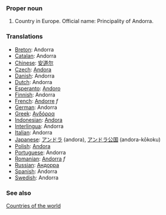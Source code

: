 ===Proper noun===
# Country in Europe. Official name: Principality of Andorra.
===Translations===
*[[Breton]]: Andorra
*[[Catalan]]: Andorra
*[[Chinese]]: [[安道尔]]
*[[Czech]]: [[Andora]]
*[[Danish]]: Andorra
*[[Dutch]]: Andorra
*[[Esperanto]]: [[Andoro]]
*[[Finnish]]: Andorra
*[[French]]: [[Andorre]] ''f''
*[[German]]: Andorra
*[[Greek]]: [[Ανδόρρα]]
*[[Indonesian]]: [[Andora]]
*[[Interlingua]]: Andorra
*[[Italian]]: Andorra
*[[Japanese]]: [[アンドラ]] (andora), [[アンドラ]][[公国]] (andora-kōkoku)
*[[Polish]]: [[Andora]]
*[[Portuguese]]: Andorra
*[[Romanian]]: [[Andorra]] ''f''
*[[Russian]]: [[Андорра]]
*[[Spanish]]: Andorra
*[[Swedish]]: Andorra

===See also===
[[Countries of the world]]